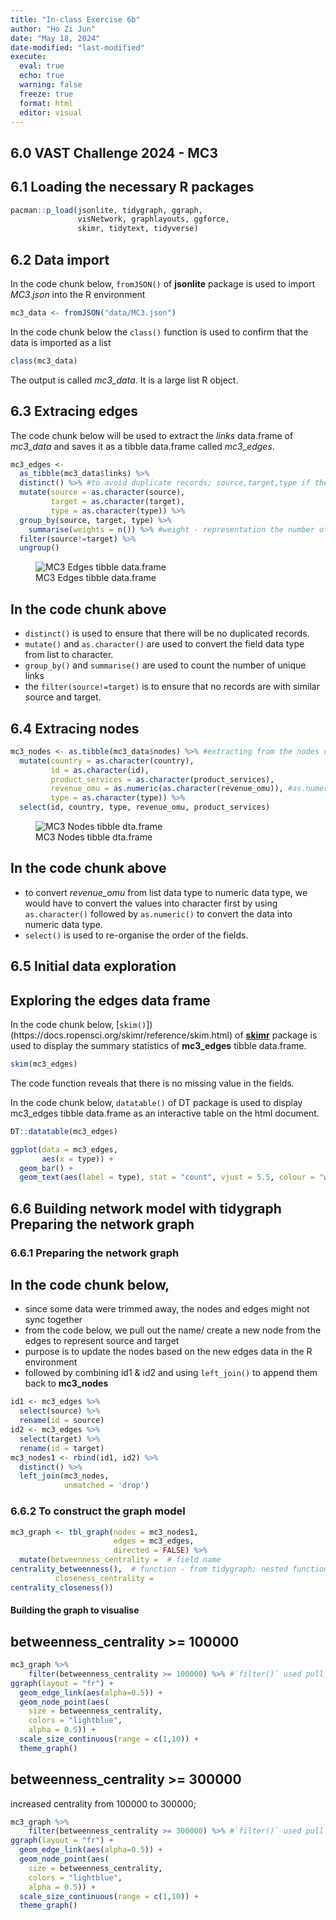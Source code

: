 ```yaml
---
title: "In-class Exercise 6b"
author: "Ho Zi Jun"
date: "May 18, 2024"
date-modified: "last-modified"
execute:
  eval: true
  echo: true
  warning: false
  freeze: true
  format: html
  editor: visual
---
```


## [6.0]{style="colour:grey"} VAST Challenge 2024 - MC3

## [6.1]{style="colour:grey"} Loading the necessary R packages

```r
pacman::p_load(jsonlite, tidygraph, ggraph,
               visNetwork, graphlayouts, ggforce,
               skimr, tidytext, tidyverse)
```

## [6.2]{style="colour:grey"} Data import

In the code chunk below, `fromJSON()` of **jsonlite** package is used to import *MC3.json* into the R environment

```r
mc3_data <- fromJSON("data/MC3.json")
```

In the code chunk below the `class()` function is used to confirm that the data is imported as a list

```r
class(mc3_data)
```

The output is called *mc3_data*. It is a large list R object.

## [6.3]{style="colour:grey"} Extracing edges

The code chunk below will be used to extract the *links* data.frame of *mc3_data* and saves it as a tibble data.frame called *mc3_edges*.

```r
mc3_edges <-
  as_tibble(mc3_data$links) %>%
  distinct() %>% #to avoid duplicate records; source,target,type if they are the same will be treated as duplicates and kept as one
  mutate(source = as.character(source),
         target = as.character(target),
         type = as.character(type)) %>%
  group_by(source, target, type) %>%
    summarise(weights = n()) %>% #weight - representation the number of linkages
  filter(source!=target) %>%
  ungroup()
```

![MC3 Edges tibble data.frame](mc3edges.png)

::: callout-note
## In the code chunk above

-   `distinct()` is used to ensure that there will be no duplicated records.
-   `mutate()` and `as.character()` are used to convert the field data type from list to character.
-   `group_by()` and `summarise()` are used to count the number of unique links
-   the `filter(source!=target)` is to ensure that no records are with similar source and target.
:::

## [6.4]{style="colour:grey"} Extracing nodes

```r
mc3_nodes <- as.tibble(mc3_data$nodes) %>% #extracting from the nodes data.frame
  mutate(country = as.character(country),
         id = as.character(id),
         product_services = as.character(product_services),
         revenue_omu = as.numeric(as.character(revenue_omu)), #as.numeric() since revenue should be processed as number to be able to do statistical analysis such as average
         type = as.character(type)) %>%
  select(id, country, type, revenue_omu, product_services)
```

![MC3 Nodes tibble dta.frame](mc3nodes.png)

::: callout-note
## In the code chunk above

-   to convert *revenue_omu* from list data type to numeric data type, we would have to convert the values into character first by using `as.character()` followed by `as.numeric()` to convert the data into numeric data type.
-   `select()` is used to re-organise the order of the fields.
:::

## [6.5]{style="colour:grey"} Initial data exploration

## Exploring the edges data frame

In the code chunk below, \[`skim()`\])(https://docs.ropensci.org/skimr/reference/skim.html) of [**skimr**](https://docs.ropensci.org/skimr/reference/index.html) package is used to display the summary statistics of **mc3_edges** tibble data.frame.

```r
skim(mc3_edges)
```

The code function reveals that there is no missing value in the fields.

In the code chunk below, `datatable()` of DT package is used to display mc3_edges tibble data.frame as an interactive table on the html document.

```r
DT::datatable(mc3_edges)
```

```r
ggplot(data = mc3_edges,
       aes(x = type)) +
  geom_bar() +
  geom_text(aes(label = type), stat = "count", vjust = 5.5, colour = "white")
```

## [6.6]{style="colour:grey"} Building network model with tidygraph Preparing the network graph

### [6.6.1]{style="colour:grey"} Preparing the network graph

::: callout-note
## In the code chunk below,

-   since some data were trimmed away, the nodes and edges might not sync together
-   from the code below, we pull out the name/ create a new node from the edges to represent source and target
-   purpose is to update the nodes based on the new edges data in the R environment
-   followed by combining id1 & id2 and using `left_join()` to append them back to **mc3_nodes**
:::

```r
id1 <- mc3_edges %>%
  select(source) %>%
  rename(id = source)
id2 <- mc3_edges %>%
  select(target) %>%
  rename(id = target)
mc3_nodes1 <- rbind(id1, id2) %>%
  distinct() %>%
  left_join(mc3_nodes,
            unmatched = 'drop')
```

### [6.6.2]{style="colour:grey"} To construct the graph model

```r
mc3_graph <- tbl_graph(nodes = mc3_nodes1,
                       edges = mc3_edges,
                       directed = FALSE) %>%
  mutate(betweenness_centrality =  # field name
centrality_betweenness(),  # function - from tidygraph; nested function within the graph
          closeness_centrality =
centrality_closeness())
```

#### Building the graph to visualise

::: panel-tabset
## betweenness_centrality \>= 100000

```r
mc3_graph %>%
    filter(betweenness_centrality >= 100000) %>% #`filter()` used pull out nodes with betweenness centrality greater than 100000 OR 300000 to avoid graph being too cluttered.
ggraph(layout = "fr") +
  geom_edge_link(aes(alpha=0.5)) +
  geom_node_point(aes(
    size = betweenness_centrality,
    colors = "lightblue",
    alpha = 0.5)) +
  scale_size_continuous(range = c(1,10)) +
  theme_graph()
```

## betweenness_centrality \>= 300000

increased centrality from 100000 to 300000;

```r
mc3_graph %>%
    filter(betweenness_centrality >= 300000) %>% #`filter()` used pull out nodes with betweenness centrality greater than 100000 OR 300000 to avoid graph being too cluttered.
ggraph(layout = "fr") +
  geom_edge_link(aes(alpha=0.5)) +
  geom_node_point(aes(
    size = betweenness_centrality,
    colors = "lightblue",
    alpha = 0.5)) +
  scale_size_continuous(range = c(1,10)) +
  theme_graph()
```
:::
